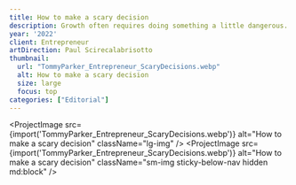 ```yaml
---
title: How to make a scary decision
description: Growth often requires doing something a little dangerous. Six entrepreneurs share the calculus behind their biggest risks.
year: '2022'
client: Entrepreneur
artDirection: Paul Scirecalabrisotto
thumbnail:
  url: "TommyParker_Entrepreneur_ScaryDecisions.webp"
  alt: How to make a scary decision
  size: large
  focus: top
categories: ["Editorial"]
---
```


<ProjectImage
  src={import('TommyParker_Entrepreneur_ScaryDecisions.webp')}
  alt="How to make a scary decision"
  className="lg-img"
/>
<ProjectImage
  src={import('TommyParker_Entrepreneur_ScaryDecisions.webp')}
  alt="How to make a scary decision"
  className="sm-img sticky-below-nav hidden md:block"
/>